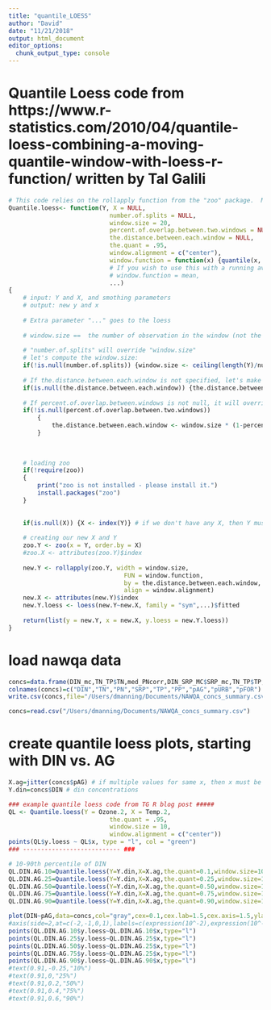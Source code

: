 ```yaml
---
title: "quantile_LOESS"
author: "David"
date: "11/21/2018"
output: html_document
editor_options: 
  chunk_output_type: console
---
```


# Quantile Loess code from https://www.r-statistics.com/2010/04/quantile-loess-combining-a-moving-quantile-window-with-loess-r-function/ written by Tal Galili
```r
# This code relies on the rollapply function from the "zoo" package.  My thanks goes to Achim Zeileis and Gabor Grothendieck for their work on the package.
Quantile.loess<- function(Y, X = NULL,
							number.of.splits = NULL,
							window.size = 20,
							percent.of.overlap.between.two.windows = NULL,
							the.distance.between.each.window = NULL,
							the.quant = .95,
							window.alignment = c("center"),
							window.function = function(x) {quantile(x, the.quant)},
							# If you wish to use this with a running average instead of a running quantile, you could simply use:
							# window.function = mean,
							...)
{
	# input: Y and X, and smothing parameters
	# output: new y and x
 
	# Extra parameter "..." goes to the loess
 
	# window.size ==  the number of observation in the window (not the window length!)
 
	# "number.of.splits" will override "window.size"
	# let's compute the window.size:
	if(!is.null(number.of.splits)) {window.size <- ceiling(length(Y)/number.of.splits)}
 
	# If the.distance.between.each.window is not specified, let's make the distances fully distinct
	if(is.null(the.distance.between.each.window)) {the.distance.between.each.window <- window.size}
 
	# If percent.of.overlap.between.windows is not null, it will override the.distance.between.each.window
	if(!is.null(percent.of.overlap.between.two.windows))
		{
			the.distance.between.each.window <- window.size * (1-percent.of.overlap.between.two.windows)
		}
 
 
 
	# loading zoo
	if(!require(zoo))
	{
		print("zoo is not installed - please install it.")
		install.packages("zoo")
	}
 
 
	if(is.null(X)) {X <- index(Y)} # if we don't have any X, then Y must be ordered, in which case, we can use the indexes of Y as X.
 
	# creating our new X and Y
	zoo.Y <- zoo(x = Y, order.by = X)
	#zoo.X <- attributes(zoo.Y)$index
 
	new.Y <- rollapply(zoo.Y, width = window.size,
								FUN = window.function,
								by = the.distance.between.each.window,
								align = window.alignment)
	new.X <- attributes(new.Y)$index
	new.Y.loess <- loess(new.Y~new.X, family = "sym",...)$fitted
 
	return(list(y = new.Y, x = new.X, y.loess = new.Y.loess))
}
```

# load nawqa data
```r

concs=data.frame(DIN_mc,TN_TP$TN,med_PNcorr,DIN_SRP_MC$SRP_mc,TN_TP$TP,med_PPcorr,pURB,pAG,pUND)
colnames(concs)=c("DIN","TN","PN","SRP","TP","PP","pAG","pURB","pFOR")
write.csv(concs,file="/Users/dmanning/Documents/NAWQA_concs_summary.csv")

concs=read.csv("/Users/dmanning/Documents/NAWQA_concs_summary.csv")

```

# create quantile loess plots, starting with DIN vs. AG
```r

X.ag=jitter(concs$pAG) # if multiple values for same x, then x must be jittered
Y.din=concs$DIN # din concentrations

### example quantile loess code from TG R blog post #####
QL <- Quantile.loess(Y = Ozone.2, X = Temp.2,
							the.quant = .95,
							window.size = 10,
							window.alignment = c("center"))
points(QL$y.loess ~ QL$x, type = "l", col = "green")
### --------------------------- ###

# 10-90th percentile of DIN
QL.DIN.AG.10=Quantile.loess(Y=Y.din,X=X.ag,the.quant=0.1,window.size=10,window.alignment=c("center"))
QL.DIN.AG.25=Quantile.loess(Y=Y.din,X=X.ag,the.quant=0.25,window.size=10,window.alignment=c("center"))
QL.DIN.AG.50=Quantile.loess(Y=Y.din,X=X.ag,the.quant=0.50,window.size=10,window.alignment=c("center"))
QL.DIN.AG.75=Quantile.loess(Y=Y.din,X=X.ag,the.quant=0.75,window.size=10,window.alignment=c("center"))
QL.DIN.AG.90=Quantile.loess(Y=Y.din,X=X.ag,the.quant=0.90,window.size=10,window.alignment=c("center"))

plot(DIN~pAG,data=concs,col="gray",cex=0.1,cex.lab=1.5,cex.axis=1.5,ylab="DIN (mg/L)",xlab="proportion agriculture")
#axis(side=2,at=c(-2,-1,0,1),labels=c(expression(10^-2),expression(10^-1),expression(10^0),expression(10^1)),cex.axis=1.5)
points(QL.DIN.AG.10$y.loess~QL.DIN.AG.10$x,type="l")
points(QL.DIN.AG.25$y.loess~QL.DIN.AG.25$x,type="l")
points(QL.DIN.AG.50$y.loess~QL.DIN.AG.25$x,type="l")
points(QL.DIN.AG.75$y.loess~QL.DIN.AG.25$x,type="l")
points(QL.DIN.AG.90$y.loess~QL.DIN.AG.90$x,type="l")
#text(0.91,-0.25,"10%")
#text(0.91,0,"25%")
#text(0.91,0.2,"50%")
#text(0.91,0.4,"75%")
#text(0.91,0.6,"90%")
```



